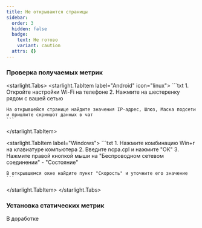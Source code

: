 ```yaml
---
title: Не открываются страницы
sidebar:
  order: 3
  hidden: false
  badge:
    text: Не готово
    variant: caution
  attrs: {}
---
```

### Проверка получаемых метрик

<starlight.Tabs>
  <starlight.TabItem label="Android" icon="linux">
    ```txt
    1. Откройте настройки Wi-Fi на телефоне
    2. Нажмите на шестеренку рядом с вашей сетью

    На открывшейся странице найдите значения IP-адрес, Шлюз, Маска подсети и пришлите скриншот данных в чат 
    ```
  </starlight.TabItem>

  <starlight.TabItem label="Windows">
    ```txt
    1. Нажмите комбинацию Win+r на клавиатуре компьютера
    2. Введите ncpa.cpl и нажмите "ОК"
    3. Нажмите правой кнопкой мыши на "Беспроводном сетевом соединении" - "Состояние"

    В открывшемся окне найдите пункт "Скорость" и уточните его значение
    ```
  </starlight.TabItem>
</starlight.Tabs>

### Установка статических метрик

В доработке
